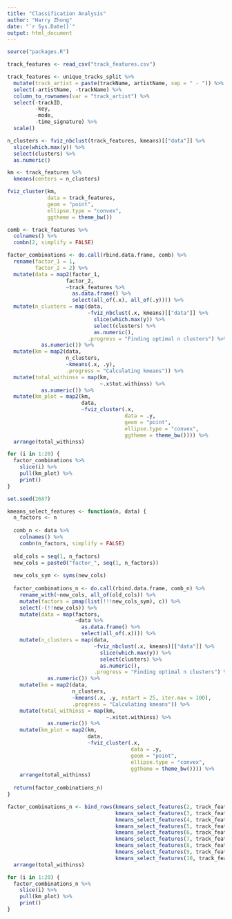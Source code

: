 ```yaml
---
title: "Classification Analysis"
author: "Harry Zhong"
date: "`r Sys.Date()`"
output: html_document
---
```


```r
source("packages.R")
```

```r
track_features <- read_csv("track_features.csv")
```

```r
track_features <- unique_tracks_split %>%
  mutate(track_artist = paste(trackName, artistName, sep = " - ")) %>%
  select(-artistName, -trackName) %>%
  column_to_rownames(var = "track_artist") %>%
  select(-trackID,
         -key,
         -mode,
         -time_signature) %>%
  scale()

n_clusters <- fviz_nbclust(track_features, kmeans)[["data"]] %>%
  slice(which.max(y)) %>% 
  select(clusters) %>%
  as.numeric()

km <- track_features %>%
  kmeans(centers = n_clusters) 

fviz_cluster(km,
             data = track_features, 
             geom = "point", 
             ellipse.type = "convex", 
             ggtheme = theme_bw())
```

```r
comb <- track_features %>%
  colnames() %>%
  combn(2, simplify = FALSE)

factor_combinations <- do.call(rbind.data.frame, comb) %>%
  rename(factor_1 = 1,
         factor_2 = 2) %>%
  mutate(data = map2(factor_1,
                   factor_2,
                   ~track_features %>%
                     as.data.frame() %>%
                     select(all_of(.x), all_of(.y)))) %>%
  mutate(n_clusters = map(data,
                          ~fviz_nbclust(.x, kmeans)[["data"]] %>%
                            slice(which.max(y)) %>% 
                            select(clusters) %>%
                            as.numeric(),
                          .progress = "Finding optimal n clusters") %>%
           as.numeric()) %>%
  mutate(km = map2(data,
                   n_clusters,
                   ~kmeans(.x, .y),
                   .progress = "Calculating kmeans")) %>%
  mutate(total_withinss = map(km,
                              ~.x$tot.withinss) %>%
           as.numeric()) %>%
  mutate(km_plot = map2(km,
                        data,
                        ~fviz_cluster(.x,
                                      data = .y, 
                                      geom = "point", 
                                      ellipse.type = "convex", 
                                      ggtheme = theme_bw()))) %>%
  arrange(total_withinss)

for (i in 1:20) {
  factor_combinations %>%
    slice(i) %>%
    pull(km_plot) %>%
    print()
}
```

```r
set.seed(2687)

kmeans_select_features <- function(n, data) {
  n_factors <- n
  
  comb_n <- data %>%
    colnames() %>%
    combn(n_factors, simplify = FALSE)
  
  old_cols = seq(1, n_factors)
  new_cols = paste0("factor_", seq(1, n_factors))
  
  new_cols_sym <- syms(new_cols)
  
  factor_combinations_n <- do.call(rbind.data.frame, comb_n) %>%
    rename_with(~new_cols, all_of(old_cols)) %>%
    mutate(factors = pmap(list(!!!new_cols_sym), c)) %>%
    select(-(!!new_cols)) %>%
    mutate(data = map(factors,
                      ~data %>%
                        as.data.frame() %>%
                        select(all_of(.x)))) %>%
    mutate(n_clusters = map(data,
                            ~fviz_nbclust(.x, kmeans)[["data"]] %>%
                              slice(which.max(y)) %>%
                              select(clusters) %>%
                              as.numeric(),
                            .progress = "Finding optimal n clusters") %>%
             as.numeric()) %>% 
    mutate(km = map2(data,
                     n_clusters,
                     ~kmeans(.x, .y, nstart = 25, iter.max = 100),
                     .progress = "Calculating kmeans")) %>%
    mutate(total_withinss = map(km,
                                ~.x$tot.withinss) %>%
             as.numeric()) %>%
    mutate(km_plot = map2(km,
                          data,
                          ~fviz_cluster(.x,
                                        data = .y,
                                        geom = "point",
                                        ellipse.type = "convex",
                                        ggtheme = theme_bw()))) %>%
    arrange(total_withinss)  
  
  return(factor_combinations_n)
}

factor_combinations_n <- bind_rows(kmeans_select_features(2, track_features),
                                   kmeans_select_features(3, track_features),
                                   kmeans_select_features(4, track_features),
                                   kmeans_select_features(5, track_features),
                                   kmeans_select_features(6, track_features),
                                   kmeans_select_features(7, track_features),
                                   kmeans_select_features(8, track_features),
                                   kmeans_select_features(9, track_features),
                                   kmeans_select_features(10, track_features)) %>%
  arrange(total_withinss)

for (i in 1:20) {
  factor_combinations_n %>%
    slice(i) %>%
    pull(km_plot) %>%
    print()
}
```

